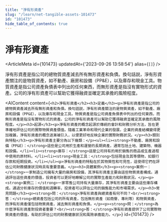 ```yaml
---
title: "淨有形資產"
slug: "/learn/net-tangible-assets-101473"
id: "101473"
hide_table_of_contents: true
---
```



# 淨有形資產

<ArticleMeta id={101473} updatedAt={'2023-09-26 13:58:54'} alias={`[]`} />
<div className='border-solid border-b border-t-0 my-4 border-[var(--ifm-color-gray-300)]' />

淨有形資產是指公司的總物質資產減去所有無形資產和負債。換句話説，淨有形資產關注的是物質資產，如不動產、廠房和設備（PP&E），以及庫存和現金工具。物質資產是指公司資產負債表中列出的任何東西，而無形資產是指沒有實物形式的資產。公司的淨有形資產可以幫助它獲得融資並確定其承擔的風險程度。

<AIContent content={`<h2>淨有形資產</h2><h3>定義</h3><p>淨有形資產是指公司的總物質資產減去所有無形資產和負債。換句話説，淨有形資產關注的是物質資產，如不動產、廠房和設備（PP&E），以及庫存和現金工具。物質資產是指公司資產負債表中列出的任何東西，而無形資產是指沒有實物形式的資產。公司的淨有形資產可以幫助它獲得融資並確定其承擔的風險程度。</p><h3>起源</h3><p>淨有形資產的概念起源於傳統的會計和財務分析方法，旨在更準確地評估公司的實際物質資產價值。隨着工業革命和現代企業的發展，企業的資產結構變得更加複雜，淨有形資產的概念逐漸被引入，以便更好地反映企業的實際財務狀況。</p><h3>類別與特點</h3><p>淨有形資產主要分為以下幾類：</p><ul><li><strong>不動產、廠房和設備（PP&E）：</strong>這些是公司用於生產和運營的長期資產，通常包括土地、建築物、機器和設備。</li><li><strong>庫存：</strong>這是公司持有的用於銷售的商品或生產過程中使用的原材料。</li><li><strong>現金工具：</strong>包括現金及其等價物，如銀行存款和短期投資。</li></ul><p>淨有形資產的特點在於其物質性和可見性，這使得它們在評估公司財務健康狀況時具有重要意義。</p><h3>具體案例</h3><p><strong>案例一：</strong>一家制造公司擁有大量的廠房和設備，其淨有形資產主要由這些物質資產構成。通過評估這些資產的價值，投資者可以更好地瞭解公司的實際生產能力和財務狀況。</p><p><strong>案例二：</strong>一家零售公司持有大量庫存，其淨有形資產主要由這些庫存構成。通過分析庫存的價值和週轉率，投資者可以評估公司的銷售能力和市場需求。</p><h3>常見問題</h3><p><strong>問：</strong>淨有形資產與總資產有何不同？<br/><strong>答：</strong>總資產包括公司的所有資產，包括無形資產（如商譽、專利等）和物質資產，而淨有形資產僅包括物質資產，減去無形資產和負債。</p><p><strong>問：</strong>為什麼淨有形資產對投資者重要？<br/><strong>答：</strong>淨有形資產提供了公司實際物質資產的價值，有助於評估公司的財務健康狀況和風險承擔能力。</p>`} id={101473} />

